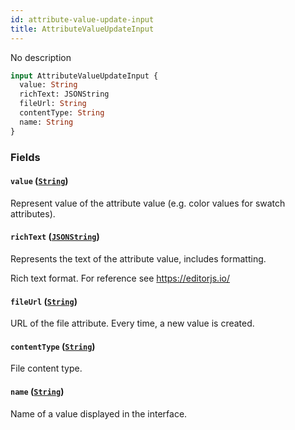 ```yaml
---
id: attribute-value-update-input
title: AttributeValueUpdateInput
---
```


No description

```graphql
input AttributeValueUpdateInput {
  value: String
  richText: JSONString
  fileUrl: String
  contentType: String
  name: String
}
```

### Fields

#### `value` ([`String`](../../../developer/api-reference/scalars/string))

Represent value of the attribute value (e.g. color values for swatch attributes).

#### `richText` ([`JSONString`](../../../developer/api-reference/scalars/jsonstring))

Represents the text of the attribute value, includes formatting.

Rich text format. For reference see https://editorjs.io/

#### `fileUrl` ([`String`](../../../developer/api-reference/scalars/string))

URL of the file attribute. Every time, a new value is created.

#### `contentType` ([`String`](../../../developer/api-reference/scalars/string))

File content type.

#### `name` ([`String`](../../../developer/api-reference/scalars/string))

Name of a value displayed in the interface.

